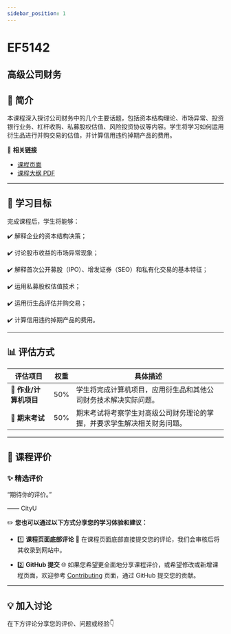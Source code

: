 ```yaml
---
sidebar_position: 1
---
```


# EF5142
## 高级公司财务

## **📘 简介**
本课程深入探讨公司财务中的几个主要话题，包括资本结构理论、市场异常、投资银行业务、杠杆收购、私募股权估值、风险投资协议等内容。学生将学习如何运用衍生品进行并购交易的估值，并计算信用违约掉期产品的费用。

🔗 **相关链接**
- [课程页面](https://www.cityu.edu.hk/catalogue/pg/202526/course/EF5142.htm)
- [课程大纲 PDF](https://www.cityu.edu.hk/catalogue/pg/202526/course/EF5142.pdf)

---

## **🎯 学习目标**

完成课程后，学生将能够：

✔️ 解释企业的资本结构决策；

✔️ 讨论股市收益的市场异常现象；

✔️ 解释首次公开募股（IPO）、增发证券（SEO）和私有化交易的基本特征；

✔️ 运用私募股权估值技术；

✔️ 运用衍生品评估并购交易；

✔️ 计算信用违约掉期产品的费用。

---

## **📊 评估方式**

| **评估项目**          | **权重** | **具体描述**                                                                                       |
|----------------------|---------|---------------------------------------------------------------------------------------------------|
| **📄 作业/计算机项目** | 50%     | 学生将完成计算机项目，应用衍生品和其他公司财务技术解决实际问题。                                   |
| **📝 期末考试**       | 50%     | 期末考试将考察学生对高级公司财务理论的掌握，并要求学生解决相关财务问题。                         |

---

## **💬 课程评价**

### ✨ **精选评价**
<div className={commentStyles.commentBox}>
    <p className={commentStyles.commentText}>
        “期待你的评价。”
    </p>
    <p className={commentStyles.commentAuthor}>—— CityU</p>
</div>

✏️ **您也可以通过以下方式分享您的学习体验和建议：**

- 1️⃣ **课程页面底部评论**
💬 在课程页面底部直接提交您的评论，我们会审核后将其收录到网站中。

- 2️⃣ **GitHub 提交**
🌐 如果您希望更全面地分享课程评价，或希望修改或新增课程页面，欢迎参考 [Contributing](/contributing) 页面，通过 GitHub 提交您的贡献。



---

## **💡 加入讨论**

在下方评论分享您的评价、问题或经验👇
<Utterances />
